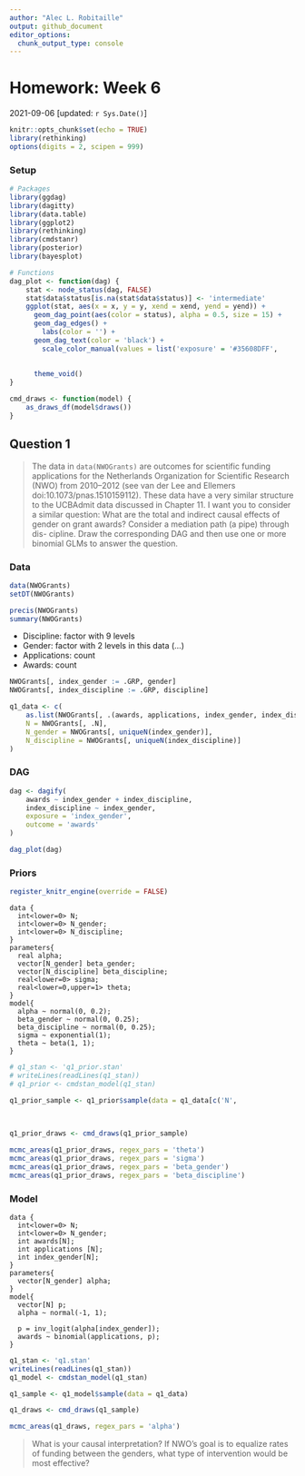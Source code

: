 ```yaml
---
author: "Alec L. Robitaille"
output: github_document
editor_options: 
  chunk_output_type: console
---
```


# Homework: Week 6
2021-09-06 [updated: `r Sys.Date()`]

```r
knitr::opts_chunk$set(echo = TRUE)
library(rethinking)
options(digits = 2, scipen = 999)
```

### Setup

```r
# Packages
library(ggdag)
library(dagitty)
library(data.table)
library(ggplot2)
library(rethinking)
library(cmdstanr)
library(posterior)
library(bayesplot)

# Functions
dag_plot <- function(dag) {
	stat <- node_status(dag, FALSE)
	stat$data$status[is.na(stat$data$status)] <- 'intermediate'
	ggplot(stat, aes(x = x, y = y, xend = xend, yend = yend)) +
	  geom_dag_point(aes(color = status), alpha = 0.5, size = 15) +
	  geom_dag_edges() +
		labs(color = '') + 
	  geom_dag_text(color = 'black') +
		scale_color_manual(values = list('exposure' = '#35608DFF',
																		 'outcome' = '#22A884FF',
																		 'intermediate' = 'grey50')) + 
	  theme_void()
}

cmd_draws <- function(model) {
	as_draws_df(model$draws())
}
```

## Question 1

> The data in `data(NWOGrants)` are outcomes for scientific funding applications
for the Netherlands Organization for Scientific Research (NWO) from 2010–2012
(see van der Lee and Ellemers doi:10.1073/pnas.1510159112). These data have a
very similar structure to the UCBAdmit data discussed in Chapter 11. I want you
to consider a similar question: What are the total and indirect causal effects
of gender on grant awards? Consider a mediation path (a pipe) through dis-
cipline. Draw the corresponding DAG and then use one or more binomial GLMs to
answer the question.


### Data

```r
data(NWOGrants)
setDT(NWOGrants)

precis(NWOGrants)
summary(NWOGrants)
```

* Discipline: factor with 9 levels
* Gender: factor with 2 levels in this data (...)
* Applications: count
* Awards: count


```r
NWOGrants[, index_gender := .GRP, gender]
NWOGrants[, index_discipline := .GRP, discipline]

q1_data <- c(
	as.list(NWOGrants[, .(awards, applications, index_gender, index_discipline)]),
	N = NWOGrants[, .N],
	N_gender = NWOGrants[, uniqueN(index_gender)],
	N_discipline = NWOGrants[, uniqueN(index_discipline)]
)
```

### DAG
```r
dag <- dagify(
	awards ~ index_gender + index_discipline,
	index_discipline ~ index_gender,
	exposure = 'index_gender',
	outcome = 'awards'
)

dag_plot(dag)
```

### Priors
```r
register_knitr_engine(override = FALSE)
```

```cmdstan
data {
  int<lower=0> N;
  int<lower=0> N_gender;
  int<lower=0> N_discipline;
}
parameters{
  real alpha;
  vector[N_gender] beta_gender;
  vector[N_discipline] beta_discipline;
  real<lower=0> sigma;
  real<lower=0,upper=1> theta;
}
model{
  alpha ~ normal(0, 0.2);
  beta_gender ~ normal(0, 0.25);
  beta_discipline ~ normal(0, 0.25);
  sigma ~ exponential(1);
  theta ~ beta(1, 1);
}
```

```r
# q1_stan <- 'q1_prior.stan'
# writeLines(readLines(q1_stan))
# q1_prior <- cmdstan_model(q1_stan)

q1_prior_sample <- q1_prior$sample(data = q1_data[c('N',
																										'N_gender',
																										'N_discipline')])

q1_prior_draws <- cmd_draws(q1_prior_sample)

mcmc_areas(q1_prior_draws, regex_pars = 'theta')
mcmc_areas(q1_prior_draws, regex_pars = 'sigma')
mcmc_areas(q1_prior_draws, regex_pars = 'beta_gender')
mcmc_areas(q1_prior_draws, regex_pars = 'beta_discipline')
```

### Model
```cmdstan
data {
  int<lower=0> N;
  int<lower=0> N_gender;
  int awards[N];
  int applications [N];
  int index_gender[N];
}
parameters{
  vector[N_gender] alpha;
}
model{
  vector[N] p;
  alpha ~ normal(-1, 1);

  p = inv_logit(alpha[index_gender]);
  awards ~ binomial(applications, p);
}
```

```r
q1_stan <- 'q1.stan'
writeLines(readLines(q1_stan))
q1_model <- cmdstan_model(q1_stan)

q1_sample <- q1_model$sample(data = q1_data)

q1_draws <- cmd_draws(q1_sample)

mcmc_areas(q1_draws, regex_pars = 'alpha')
```
> What is your causal interpretation? If NWO’s goal is to equalize rates of
funding between the genders, what type of intervention would be most effective?

